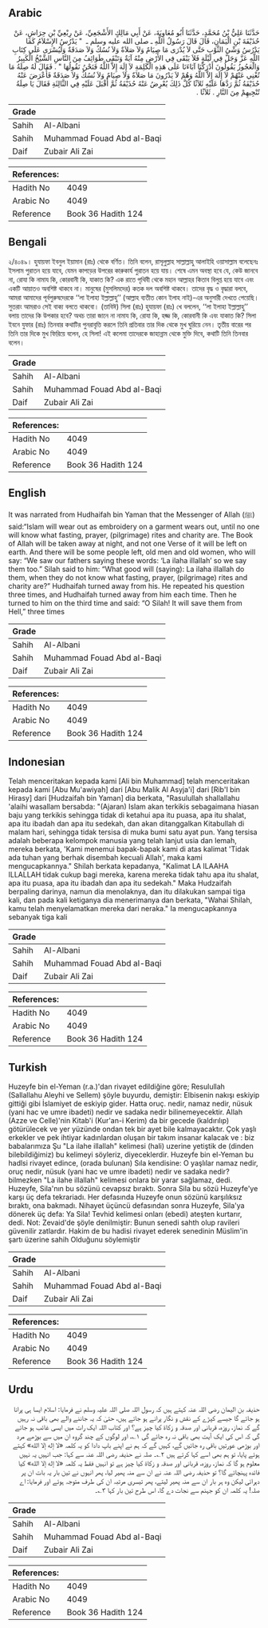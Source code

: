 ## Arabic


<div dir="rtl" lang="ar" style={{fontSize:'larger',backgroundColor:'#f8f9fa',padding:20}}>
حَدَّثَنَا عَلِيُّ بْنُ مُحَمَّدٍ، حَدَّثَنَا أَبُو مُعَاوِيَةَ، عَنْ أَبِي مَالِكٍ الأَشْجَعِيِّ، عَنْ رِبْعِيِّ بْنِ حِرَاشٍ، عَنْ حُذَيْفَةَ بْنِ الْيَمَانِ، قَالَ قَالَ رَسُولُ اللَّهِ ـ صلى الله عليه وسلم ـ ‏ "‏ يَدْرُسُ الإِسْلاَمُ كَمَا يَدْرُسُ وَشْىُ الثَّوْبِ حَتَّى لاَ يُدْرَى مَا صِيَامٌ وَلاَ صَلاَةٌ وَلاَ نُسُكٌ وَلاَ صَدَقَةٌ وَلَيُسْرَى عَلَى كِتَابِ اللَّهِ عَزَّ وَجَلَّ فِي لَيْلَةٍ فَلاَ يَبْقَى فِي الأَرْضِ مِنْهُ آيَةٌ وَتَبْقَى طَوَائِفُ مِنَ النَّاسِ الشَّيْخُ الْكَبِيرُ وَالْعَجُوزُ يَقُولُونَ أَدْرَكْنَا آبَاءَنَا عَلَى هَذِهِ الْكَلِمَةِ لاَ إِلَهَ إِلاَّ اللَّهُ فَنَحْنُ نَقُولُهَا ‏"‏ ‏.‏ فَقَالَ لَهُ صِلَةُ مَا تُغْنِي عَنْهُمْ لاَ إِلَهَ إِلاَّ اللَّهُ وَهُمْ لاَ يَدْرُونَ مَا صَلاَةٌ وَلاَ صِيَامٌ وَلاَ نُسُكٌ وَلاَ صَدَقَةٌ فَأَعْرَضَ عَنْهُ حُذَيْفَةُ ثُمَّ رَدَّهَا عَلَيْهِ ثَلاَثًا كُلَّ ذَلِكَ يُعْرِضُ عَنْهُ حُذَيْفَةُ ثُمَّ أَقْبَلَ عَلَيْهِ فِي الثَّالِثَةِ فَقَالَ يَا صِلَةُ تُنْجِيهِمْ مِنَ النَّارِ ‏.‏ ثَلاَثًا ‏.‏
</div>
<div style={{backgroundColor:'#f8f9fa',padding:20, marginBottom: 10}}><table> <thead> <tr> <th>Grade</th> <th></th> </tr> </thead> <tbody> <tr><td>Sahih</td><td>Al-Albani</td></tr><tr><td>Sahih</td><td>Muhammad Fouad Abd al-Baqi</td></tr><tr><td>Daif</td><td>Zubair Ali Zai</td></tr></tbody></table><table> <thead> <tr> <th>References:</th> <th></th> </tr> </thead> <tbody><tr><td>Hadith No</td><td>4049</td></tr><tr><td>Arabic No</td><td>4049</td></tr><tr><td>Reference</td><td>Book 36 Hadith 124</td></tr></tbody></table></div>

## Bengali


<div dir="ltr" lang="bn" style={{fontSize:'larger',backgroundColor:'#f8f9fa',padding:20}}>
২/৪০৪৯। হুযায়ফা ইবনুল ইয়ামান (রাঃ) থেকে বর্ণিত। তিনি বলেন, রাসূলুল্লাহ সাল্লাল্লাহু আলাইহি ওয়াসাল্লাম বলেছেনঃ ইসলাম পুরাতন হয়ে যাবে, যেমন কাপড়ের উপরের কারুকার্য পুরাতন হয়ে যায়। শেষে এমন অবস্থা হবে যে, কেউ জানবে না, রোযা কি নামায কি, কোরবানী কি, যাকাত কি? এক রাতে পৃথিবী থেকে মহান আল্লাহর কিতাব বিলুপ্ত হয়ে যাবে এবং একটি আয়াতও অবশিষ্ট থাকবে না। মানুষের (মুসলিমদের) কতক দল অবশিষ্ট থাকবে। তাদের বৃদ্ধ ও বৃদ্ধারা বলবে, আমরা আমাদের পূর্বপুরুষদেরকে ‘‘লা ইলাহা ইল্লাল্লাহু’’ (আল্লাহ ব্যতীত কোন ইলাহ নাই)-এর অনুসারী দেখতে পেয়েছি। সুতরাং আমরাও সেই বাক্য বলতে থাকবো। (তাবিঈ) সিলা (রাঃ) হুযায়ফা (রাঃ) খে বললেন, ‘‘লা ইলাহা ইল্লাল্লাহু’’ বলায় তাদের কি উপকার হবে? অথচ তারা জানে না নামায কি, রোযা কি, হজ্জ কি, কোরবানী কি এবং যাকাত কি? সিলা ইবনে যুফার (রাঃ) তিনবার কথাটির পুনরাবৃত্তি করলে তিনি প্রতিবার তার দিক থেকে মুখ ঘুরিয়ে নেন। তৃতীয় বারের পর তিনি তার দিকে মুখ ফিরিয়ে বলেন, হে সিলা! এই কলেমা তাদেরকে জাহান্নাম থেকে মুক্তি দিবে, কথাটি তিনি তিনবার বলেন।
</div>
<div style={{backgroundColor:'#f8f9fa',padding:20, marginBottom: 10}}><table> <thead> <tr> <th>Grade</th> <th></th> </tr> </thead> <tbody> <tr><td>Sahih</td><td>Al-Albani</td></tr><tr><td>Sahih</td><td>Muhammad Fouad Abd al-Baqi</td></tr><tr><td>Daif</td><td>Zubair Ali Zai</td></tr></tbody></table><table> <thead> <tr> <th>References:</th> <th></th> </tr> </thead> <tbody><tr><td>Hadith No</td><td>4049</td></tr><tr><td>Arabic No</td><td>4049</td></tr><tr><td>Reference</td><td>Book 36 Hadith 124</td></tr></tbody></table></div>

## English


<div dir="ltr" lang="en" style={{fontSize:'larger',backgroundColor:'#f8f9fa',padding:20}}>
It was narrated from Hudhaifah bin Yaman that the Messenger of Allah (ﷺ) said:“Islam will wear out as embroidery on a garment wears out, until no one will know what fasting, prayer, (pilgrimage) rites and charity are. The Book of Allah will be taken away at night, and not one Verse of it will be left on earth. And there will be some people left, old men and old women, who will say: “We saw our fathers saying these words: ‘La ilaha illallah’ so we say them too.” Silah said to him: “What good will (saying): La ilaha illallah do them, when they do not know what fasting, prayer, (pilgrimage) rites and charity are?” Hudhaifah turned away from his. He repeated his question three times, and Hudhaifah turned away from him each time. Then he turned to him on the third time and said: “O Silah! It will save them from Hell,” three times
</div>
<div style={{backgroundColor:'#f8f9fa',padding:20, marginBottom: 10}}><table> <thead> <tr> <th>Grade</th> <th></th> </tr> </thead> <tbody> <tr><td>Sahih</td><td>Al-Albani</td></tr><tr><td>Sahih</td><td>Muhammad Fouad Abd al-Baqi</td></tr><tr><td>Daif</td><td>Zubair Ali Zai</td></tr></tbody></table><table> <thead> <tr> <th>References:</th> <th></th> </tr> </thead> <tbody><tr><td>Hadith No</td><td>4049</td></tr><tr><td>Arabic No</td><td>4049</td></tr><tr><td>Reference</td><td>Book 36 Hadith 124</td></tr></tbody></table></div>

## Indonesian


<div dir="ltr" lang="id" style={{fontSize:'larger',backgroundColor:'#f8f9fa',padding:20}}>
Telah menceritakan kepada kami [Ali bin Muhammad] telah menceritakan kepada kami [Abu Mu'awiyah] dari [Abu Malik Al Asyja'i] dari [Rib'I bin Hirasy] dari [Hudzaifah bin Yaman] dia berkata, "Rasulullah shallallahu 'alaihi wasallam bersabda: "(Ajaran) Islam akan terkikis sebagaimana hiasan baju yang terkikis sehingga tidak di ketahui apa itu puasa, apa itu shalat, apa itu ibadah dan apa itu sedekah, dan akan ditanggalkan Kitabullah di malam hari, sehingga tidak tersisa di muka bumi satu ayat pun. Yang tersisa adalah beberapa kelompok manusia yang telah lanjut usia dan lemah, mereka berkata, 'Kami menemui bapak-bapak kami di atas kalimat 'Tidak ada tuhan yang berhak disembah kecuali Allah', maka kami mengucapkannya." Shilah berkata kepadanya, "Kalimat LA ILAAHA ILLALLAH tidak cukup bagi mereka, karena mereka tidak tahu apa itu shalat, apa itu puasa, apa itu ibadah dan apa itu sedekah." Maka Hudzaifah berpaling darinya, namun dia menolaknya, dan itu dilakukan sampai tiga kali, dan pada kali ketiganya dia menerimanya dan berkata, "Wahai Shilah, kamu telah menyelamatkan mereka dari neraka." Ia mengucapkannya sebanyak tiga kali
</div>
<div style={{backgroundColor:'#f8f9fa',padding:20, marginBottom: 10}}><table> <thead> <tr> <th>Grade</th> <th></th> </tr> </thead> <tbody> <tr><td>Sahih</td><td>Al-Albani</td></tr><tr><td>Sahih</td><td>Muhammad Fouad Abd al-Baqi</td></tr><tr><td>Daif</td><td>Zubair Ali Zai</td></tr></tbody></table><table> <thead> <tr> <th>References:</th> <th></th> </tr> </thead> <tbody><tr><td>Hadith No</td><td>4049</td></tr><tr><td>Arabic No</td><td>4049</td></tr><tr><td>Reference</td><td>Book 36 Hadith 124</td></tr></tbody></table></div>

## Turkish


<div dir="ltr" lang="tr" style={{fontSize:'larger',backgroundColor:'#f8f9fa',padding:20}}>
Huzeyfe bin el-Yeman (r.a.)'dan rivayet edildiğine göre; Resulullah (Sallallahu Aleyhi ve Sellem) şöyle buyurdu, demiştir: Elbisenin nakışı eskiyip gittiği gibi İslamiyet de eskiyip gider. Hatta oruç. nedir, namaz nedir, nüsuk (yani hac ve umre ibadeti) nedir ve sadaka nedir bilinemeyecektir. Allah (Azze ve Celle)'nin Kitab'i (Kur'an-i Kerim) da bir gecede (kaldırılıp) götürülecek ve yer yüzünde ondan tek bir ayet bile kalmayacaktır. Çok yaşlı erkekler ve pek ihtiyar kadınlardan oluşan bir takım insanar kalacak ve : biz babalarımıza Şu "La ilahe illallah" kelimesi (hali) uzerine yetiştik de (dinden bilebildiğimiz) bu kelimeyi söyleriz, diyeceklerdir. Huzeyfe bin el-Yeman bu hadlsi rivayet edince, (orada bulunan) Sıla kendisine: O yaşlılar namaz nedir, oruç nedir, nüsuk (yani hac ve umre ibadeti) nedir ve sadaka nedir? bilmezken "La ilahe illallah" kelimesi onlara bir yarar sağlamaz, dedi. Huzeyfe, Sila'nın bu sözünü cevapsız bıraktı. Sonra Sila bu sözü Huzeyfe'ye karşı üç defa tekrariadı. Her defasında Huzeyfe onun sözünü karşılıksız bıraktı, ona bakmadı. Nihayet üçüncü defasından sonra Huzeyfe, Sila'ya dönerek üç defa: Ya Sila! Tevhid kelimesi onları (ebedi) ateşten kurtarır, dedi. Not: Zevaid'de şöyle denilmiştir: Bunun senedi sahth olup ravileri güvenilir zatlardır. Hakim de bu hadisi rivayet ederek senedinin Müslim'in şartı üzerine sahih Olduğunu söylemiştir
</div>
<div style={{backgroundColor:'#f8f9fa',padding:20, marginBottom: 10}}><table> <thead> <tr> <th>Grade</th> <th></th> </tr> </thead> <tbody> <tr><td>Sahih</td><td>Al-Albani</td></tr><tr><td>Sahih</td><td>Muhammad Fouad Abd al-Baqi</td></tr><tr><td>Daif</td><td>Zubair Ali Zai</td></tr></tbody></table><table> <thead> <tr> <th>References:</th> <th></th> </tr> </thead> <tbody><tr><td>Hadith No</td><td>4049</td></tr><tr><td>Arabic No</td><td>4049</td></tr><tr><td>Reference</td><td>Book 36 Hadith 124</td></tr></tbody></table></div>

## Urdu


<div dir="rtl" lang="ur" style={{fontSize:'larger',backgroundColor:'#f8f9fa',padding:20}}>
حذیفہ بن الیمان رضی اللہ عنہ کہتے ہیں کہ رسول اللہ صلی اللہ علیہ وسلم نے فرمایا: اسلام ایسا ہی پرانا ہو جائے گا جیسے کپڑے کے نقش و نگار پرانے ہو جاتے ہیں، حتیٰ کہ یہ جاننے والے بھی باقی نہ رہیں گے کہ نماز، روزہ، قربانی اور صدقہ و زکاۃ کیا چیز ہے؟ اور کتاب اللہ ایک رات میں ایسی غائب ہو جائے گی کہ اس کی ایک آیت بھی باقی نہ رہ جائے گی ۱؎، اور لوگوں کے چند گروہ ان میں سے بوڑھے مرد اور بوڑھی عورتیں باقی رہ جائیں گے، کہیں گے کہ ہم نے اپنے باپ دادا کو یہ کلمہ «لا إله إلا الله» کہتے ہوئے پایا، تو ہم بھی اسے کہا کرتے ہیں ۲؎۔ صلہ نے حذیفہ رضی اللہ عنہ سے کہا: جب انہیں یہ نہیں معلوم ہو گا کہ نماز، روزہ، قربانی اور صدقہ و زکاۃ کیا چیز ہے تو انہیں فقط یہ کلمہ «لا إله إلا الله» کیا فائدہ پہنچائے گا؟ تو حذیفہ رضی اللہ عنہ نے ان سے منہ پھیر لیا، پھر انہوں نے تین بار یہ بات ان پر دہرائی لیکن وہ ہر بار ان سے منہ پھیر لیتے، پھر تیسری مرتبہ ان کی طرف متوجہ ہوئے اور فرمایا: اے صلہ! یہ کلمہ ان کو جہنم سے نجات دے گا، اس طرح تین بار کہا ۳؎۔
</div>
<div style={{backgroundColor:'#f8f9fa',padding:20, marginBottom: 10}}><table> <thead> <tr> <th>Grade</th> <th></th> </tr> </thead> <tbody> <tr><td>Sahih</td><td>Al-Albani</td></tr><tr><td>Sahih</td><td>Muhammad Fouad Abd al-Baqi</td></tr><tr><td>Daif</td><td>Zubair Ali Zai</td></tr></tbody></table><table> <thead> <tr> <th>References:</th> <th></th> </tr> </thead> <tbody><tr><td>Hadith No</td><td>4049</td></tr><tr><td>Arabic No</td><td>4049</td></tr><tr><td>Reference</td><td>Book 36 Hadith 124</td></tr></tbody></table></div>